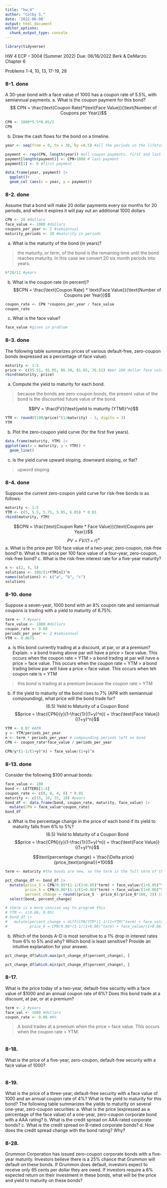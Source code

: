 ```yaml
---
title: "hw_4"
author: "Colby S."
date: '2022-06-08'
output: html_document
editor_options: 
  chunk_output_type: console
---
```


```r
library(tidyverse)
```

HW 4
ECP – 3004 (Summer 2022)
Due: 06/16/2022
Berk & DeMarzo: Chapter 6

Problems 1-4, 10, 13, 17-19, 28


### 8-1. done
A 30-year bond with a face value of 1000 has a coupon rate of 5.5%, with semiannual payments.
a. What is the coupon payment for this bond?
$$ CPN = \frac{\text{Coupon Rate}*\text{Face Value}}{\text{Number of Coupons per Year}}$$
```r
CPN <- 1000*5.5*0.01/2
CPN
```

b. Draw the cash flows for the bond on a timeline.

```r
year <- seq(from = 0, to = 30, by =0.5) #all the periods in the lifetime of the bond

payment <- rep(CPN, length(year)) #all coupon payments. first and last are incorrect
payment[length(payment)] <- CPN+1000 # last payment
payment[1] <- 0 #first payment

data.frame(year, payment) |>
  ggplot()+
  geom_col (aes(x = year, y = payment))
```

### 8-2. done 
Assume that a bond will make 20 dollar payments every six months for 20 periods, and when it expires it will pay out an additional 1000 dollars
```r
CPN <- 20 #dollars
face_value <- 1000 #dollars
coupons_per_year <- 2 #semiannual
maturity_periods <- 20 #maturity in periods
```

a. What is the maturity of the bond (in years)?

>the maturity, or term, of the bond is the remaining time until the bond reaches maturity. In this case we convert 20 six month periods into years.

```r
6*20/12 #years
```

b. What is the coupon rate (in percent)?
$$CPN = \frac{\text{Coupon Rate} * \text{Face Value}}{\text{Number of Coupons per Year}}$$
```r
coupon_rate <- CPN *coupons_per_year / face_value
coupon_rate
```

c. What is the face value?
```r
face_value #given in problem
```


### 8-3. done
The following table summarizes prices of various default-free, zero-coupon bonds (expressed as
a percentage of face value):
```r
maturity <- 1:5
price <- c(95.51, 91.05, 86.38, 81.65, 76.51) #per 100 dollar face value
rbind(maturity, price)
```


a. Compute the yield to maturity for each bond.

>because the bonds are zero-coupon bonds, the present value of the bond is the discounted future value of the bond. 

$$PV = \frac{FV}{\text{yeild to maturity (YTM)}^n}$$
```r
YTM <- round((100/price)^(1/maturity) - 1, digits = 3)
YTM
```

b. Plot the zero-coupon yield curve (for the first five years).
```r
data.frame(maturity, YTM) |>
ggplot(aes(x = maturity, y = YTM)) +
  geom_line()
```

c. Is the yield curve upward sloping, downward sloping, or flat?

>upword sloping


### 8-4. done
Suppose the current zero-coupon yield curve for risk-free bonds is as follows:
```r
maturity <- 1:5
YTM <- c(5, 5.5, 5.75, 5.95, 6.05) * 0.01 
rbind(maturity, YTM)
```
$$CPN = \frac{\text{Coupon Rate * Face Value}}{\text{Coupons per Year}}$$
$$PV = FV/(1+r)^n$$
a. What is the price per 100 face value of a two-year, zero-coupon, risk-free bond?
b. What is the price per 100 face value of a four-year, zero-coupon, risk-free bond?
c. What is the risk-free interest rate for a five-year maturity?

```r
n <- c(2, 4, 5)
solutions <- 100/(1+YTM[n])^n 
names(solutions) <- c("a", "b", "c")
solutions
```

### 8-10. done
Suppose a seven-year, 1000 bond with an 8% coupon rate and semiannual coupons is trading
with a yield to maturity of 6.75%.
```r
term <- 7 #years
face_value <- 1000 #dollars
coupon_rate <- 0.08
periods_per_year <- 2 #semiannual
YTM <- 0.0675
```


a. Is this bond currently trading at a discount, at par, or at a premium? Explain.
> a bond traving above par will have a price > face value. This occurs when the coupon rate > YTM
> a bond trading at par will have a price = face value. This occurs when the coupon rate = YTM
> a bond trading below par will have a price < face value. This occurs when teh coupon rate is < YTM

>this bond is trading at a premium because the coupon rate > YTM

b. If the yield to maturity of the bond rises to 7% (APR with semiannual compounding), what
price will the bond trade for?
$$\text{(6.5) Yeild to Maturity of a Coupon Bond}$$
$$price = \frac{CPN}{y}(1-\frac{1}{(1+y)^n}) + \frac{\text{Face Value}}{(1+y)^n}$$
```r
YTM <- 0.07 #APR
y <- YTM/periods_per_year
n <- term * periods_per_year # compounding periods left on bond
CPN <- coupon_rate*face_value / periods_per_year

CPN/y*(1-1/(1+y)^n) + face_value/(1+y)^n
```


### 8-13. done
Consider the following  \$100 annual bonds:
```r
face_value <- 100
bond <- LETTERS[1:4]
coupon_rate <- c(0, 0, 4, 8) * 0.01
maturity <- c(15, 10, 15, 10) #years
bond_df <- data.frame(bond, coupon_rate, maturity, face_value) |>
  mutate(CPN = face_value*coupon_rate)
bond_df
```

a. What is the percentage change in the price of each bond if its yield to maturity falls from
6% to 5%?
$$\text{(6.5) Yeild to Maturity of a Coupon Bond}$$
$$price = \frac{CPN}{y}(1-\frac{1}{(1+y)^n}) + \frac{\text{Face Value}}{(1+y)^n}$$

$$\text{percentage change} = \frac{\Delta price}{price_\text{original}}*100$$
```r
term <- maturity #the bonds are new, so the term is the full term of the bond (maturity)

pct_change_df <- bond_df |>
  mutate(price_5 = CPN/0.05*(1-1/(1+0.05)^term) + face_value/(1+0.05)^term, #price with YTM = 5%
         price_6 = CPN/0.06*(1-1/(1+0.06)^term) + face_value/(1+0.06)^term, #price with YTM = 6%
         percent_change = round((price_5 - price_6)/price_6*100, 2)) |>
  select(bond, percent_change)

# there is a more concise way to program this
# YTM <- c(0.06, 0.05)
# bond_df |>
#   mutate(percent_change = diff(CPN/YTM*(1-1/(1+YTM)^term) + face_value/(1+YTM)^term), #price with YTM = 5%
#          price_6 = CPN/0.06*(1-1/(1+0.06)^term) + face_value/(1+0.06)^term) #price with YTM = 6%

```

b. Which of the bonds A–D is most sensitive to a 1% drop in interest rates from 6% to 5% and
why? Which bond is least sensitive? Provide an intuitive explanation for your answer.
```r
pct_change_df[which.max(pct_change_df$percent_change), ]

pct_change_df[which.min(pct_change_df$percent_change), ]
```

### 8-17. 
What is the price today of a two-year, default-free security with a face value of \$1000 and an
annual coupon rate of 6%? Does this bond trade at a discount, at par, or at a premium?
```r
term <- 2 #years
face_val <- 1000 #dollars
coupon_rate <- 0.06 #6%
```
>A bond trades at a premium when the price > face value. This occurs when the coupon rate > YTM.

```r

```


### 8-18. 
What is the price of a five-year, zero-coupon, default-free security with a face value of 1000?
```r

```

### 8-19. 
What is the price of a three-year, default-free security with a face value of 1000 and an annual
coupon rate of 4%? What is the yield to maturity for this bond?
The following table summarizes the yields to maturity on several one-year, zero-coupon securities:
a. What is the price (expressed as a percentage of the face value) of a one-year, zero-coupon
corporate bond with a AAA rating?
b. What is the credit spread on AAA-rated corporate bonds?
c. What is the credit spread on B-rated corporate bonds?
d. How does the credit spread change with the bond rating? Why?

### 8-28. 
Grummon Corporation has issued zero-coupon corporate bonds with a five-year maturity. Investors believe there is a 25% chance that Grummon will default on these bonds. If Grummon does default, investors expect to receive only 65 cents per dollar they are owed. If investors require a 6% expected return on their investment in these bonds, what will be the
price and yield to maturity on these bonds?